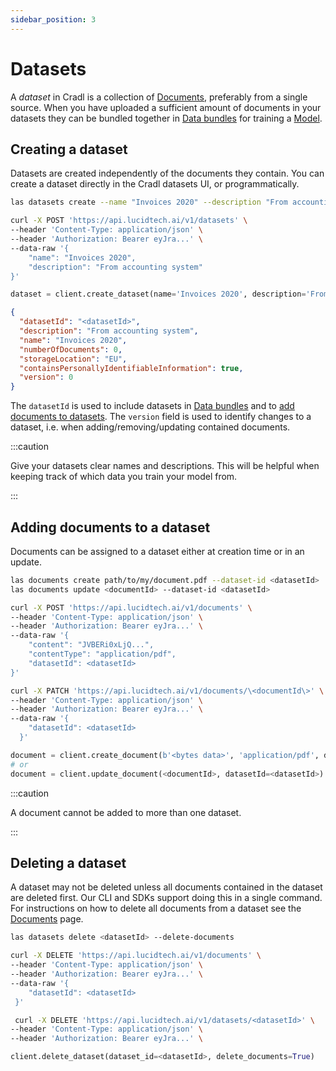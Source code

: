 ```yaml
---
sidebar_position: 3
---
```




# Datasets

A _dataset_ in Cradl is a collection of [Documents](documents.mdx), preferably from a single source. When you have uploaded a sufficient amount of documents in your datasets they can be bundled together in [Data bundles](training-data.mdx) for training a [Model](models.mdx).

## Creating a dataset

Datasets are created independently of the documents they contain. You can create a dataset directly in the Cradl datasets UI, or programmatically.

<Tabs groupId="programming-language">
<TabItem value="cli" label="CLI" default>

```bash
las datasets create --name "Invoices 2020" --description "From accounting system"
```

</TabItem>
<TabItem value="curl" label="cURL">

```bash
curl -X POST 'https://api.lucidtech.ai/v1/datasets' \
--header 'Content-Type: application/json' \
--header 'Authorization: Bearer eyJra...' \
--data-raw '{
    "name": "Invoices 2020",
    "description": "From accounting system"
}'
```

</TabItem>
<TabItem value="python" label="Python">

```python
dataset = client.create_dataset(name='Invoices 2020', description='From accounting system')
```

</TabItem>
</Tabs>

```json
{
  "datasetId": "<datasetId>",
  "description": "From accounting system",
  "name": "Invoices 2020",
  "numberOfDocuments": 0,
  "storageLocation": "EU",
  "containsPersonallyIdentifiableInformation": true,
  "version": 0
}
```

The `datasetId` is used to include datasets in [Data bundles](training-data.mdx) and to [add documents to datasets](datasets.mdx#adding-documents-to-a-dataset). The `version` field is used to identify changes to a dataset, i.e. when adding/removing/updating contained documents.

:::caution

Give your datasets clear names and descriptions. This will be helpful when keeping track of which data you train your model from.

:::

## Adding documents to a dataset

Documents can be assigned to a dataset either at creation time or in an update.

<Tabs groupId="programming-language">
<TabItem value="cli" label="CLI" default>

```bash
las documents create path/to/my/document.pdf --dataset-id <datasetId>
las documents update <documentId> --dataset-id <datasetId>
```

</TabItem>
<TabItem value="curl" label="cURL">

```bash
curl -X POST 'https://api.lucidtech.ai/v1/documents' \
--header 'Content-Type: application/json' \
--header 'Authorization: Bearer eyJra...' \
--data-raw '{
    "content": "JVBERi0xLjQ...",
    "contentType": "application/pdf",
    "datasetId": <datasetId>
}'

curl -X PATCH 'https://api.lucidtech.ai/v1/documents/\<documentId\>' \
--header 'Content-Type: application/json' \
--header 'Authorization: Bearer eyJra...' \
--data-raw '{
    "datasetId": <datasetId>
  }'
```

</TabItem>
<TabItem value="python" label="Python">

```python
document = client.create_document(b'<bytes data>', 'application/pdf', datasetId=<datasetId>)
# or
document = client.update_document(<documentId>, datasetId=<datasetId>)
```

</TabItem>
</Tabs>

:::caution

A document cannot be added to more than one dataset.

:::


## Deleting a dataset

A dataset may not be deleted unless all documents contained in the dataset are deleted first. Our CLI and SDKs support doing this in a single command. For instructions on how to delete all documents from a dataset see the [Documents](documents.mdx#deleting-documents) page.

<Tabs groupId="programming-language">
<TabItem value="cli" label="CLI" default>

```bash
las datasets delete <datasetId> --delete-documents
```

</TabItem>
<TabItem value="curl" label="cURL">

```bash
curl -X DELETE 'https://api.lucidtech.ai/v1/documents' \
--header 'Content-Type: application/json' \
--header 'Authorization: Bearer eyJra...' \
--data-raw '{
    "datasetId": <datasetId>
 }'

 curl -X DELETE 'https://api.lucidtech.ai/v1/datasets/<datasetId>' \
--header 'Content-Type: application/json' \
--header 'Authorization: Bearer eyJra...' \
```

</TabItem>
<TabItem value="python" label="Python">

```python
client.delete_dataset(dataset_id=<datasetId>, delete_documents=True)
```

</TabItem>
</Tabs>
